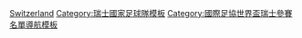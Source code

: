{{National squad 
 | name        = 2014年世界杯足球赛瑞士参赛名单
 | bg        = red
 | fg        = white
 | bordercolor = #CC0000
 | country     = 瑞士 
 | comp link = 2014年世界杯足球赛
 | comp      = 2014年世界杯足球赛
 | p1        = [[迭戈·貝納利奧|-{zh-hans:贝纳利奥;zh-hk:比拿利奧;zh-tw:貝納利奧;}-]]
 | p2        = [[斯蒂芬·利希施泰納|-{zh-hk:列治史迪拿;zh-cn:利希施泰纳;zh-tw:利希施泰納;}-]] 
 | p3        = [[列圖·薛基拿|薛基拿]] 
 | p4        = [[菲利普·森德罗斯|-{zh-hans:森德罗斯;zh-hk:辛德路斯;zh-tw:森德羅斯;}-]]
 | p5        = [[史迪維·禾·比根|禾·比根]]
 | p6        = {{link-en|米高·蘭治|Michael Lang (footballer)|-{zh-hans:米夏埃尔·朗;zh-hk:蘭治;zh-tw:米夏埃爾·朗;}-}} 
 | p7        = [[特兰基洛·巴内塔|-{zh-hans:巴内塔;zh-hk:巴尼達;zh-tw:巴內塔;}-]]
 | p8        = [[格克汗·因勒|-{zh-hans:因勒;zh-hk:恩拿;zh-tw:因勒;}-]] [[File:Captain sports.svg|12px|link=隊長 (足球)|alt=队长]]
 | p9        = [[哈里斯·舍費洛維奇|-{zh-hans:舍费洛维奇;zh-hk:施費洛域;zh-tw:舍費洛維奇;}-]] 
 | p10       = [[格蘭尼特·扎卡|-{zh-hans:扎卡; zh-hk:沙加;}-]]
 | p11       = [[瓦隆·贝赫拉米|-{zh-hans:贝赫拉米;zh-hk:比哈美;zh-tw:貝赫拉米;}-]]
 | p12       = [[揚·索莫|-{zh-hans:索莫;zh-hk:蘇馬;zh-tw:索莫;}-]]
 | p13       = [[里卡多·罗德里格斯|-{zh-hans:罗德里格斯; zh-hk:洛迪古斯; zh-tw:羅德里格斯;}-]]
 | p14       = [[瓦倫丁·斯托克|-{zh-hans:斯托克;zh-hk:史托卡;zh-tw:斯托克;}-]]
 | p15       = [[布萊里姆·哲馬伊利|-{zh-hans:哲马伊利;zh-hk:迪斯馬利;zh-tw:哲馬伊利;}-]]
 | p16       = [[謝臣·費南迪斯|-{zh-hans:费尔南德斯;zh-hk:謝臣·費南迪斯;zh-tw:費爾南德斯;}-]]
 | p17       = [[馬里奧·加夫拉諾維奇|-{zh-hans:加夫拉诺维奇;zh-hk:加維蘭奴域;zh-tw:加夫拉諾維奇;}-]]
 | p18       = [[阿德米爾·邁赫邁迪|-{zh-hans:迈赫迈迪;zh-hk:美密迪;zh-tw:邁赫邁迪;}-]]
 | p19       = [[約西普·德爾米奇|-{zh-hans:德尔米奇;zh-hk:迪米斯;zh-tw:德爾米奇;}-]]
 | p20       = [[祖漢·佐羅|-{zh-hans:朱鲁;zh-hk:迪佐奴;zh-tw:朱魯;}-]]
 | p21       = [[羅曼·布爾基|-{zh-hans:布尔基;zh-hk:貝基;zh-tw:布爾基;}-]]
 | p22       = [[法比安·沙爾|-{zh-hans:沙尔; zh-hk:舒亞; zh-tw:沙爾;}-]]
 | p23       = [[谢尔丹·沙奇里|-{zh-hans:沙奇里;zh-hk:沙基利;zh-tw:夏奇里;}-]]
 | coach     = [[奥特马·希斯菲尔德|-{zh-hans:希斯菲尔德;zh-hk:希斯菲特;zh-tw:希斯菲爾德;}-]]
}}<noinclude>
[[Category:2014年世界杯足球赛参赛名单模板|Switzerland]]
[[Category:瑞士國家足球隊模板]]
[[Category:國際足協世界盃瑞士參賽名單導航模板]]
</noinclude>